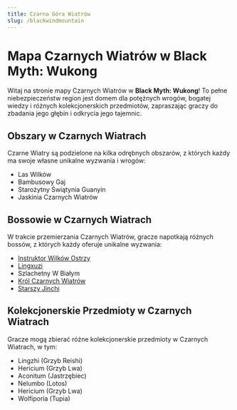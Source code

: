 ```yaml
---
title: Czarna Góra Wiatrów
slug: /blackwindmountain
---
```


# Mapa Czarnych Wiatrów w Black Myth: Wukong

Witaj na stronie mapy Czarnych Wiatrów w **Black Myth: Wukong**! To pełne niebezpieczeństw region jest domem dla potężnych wrogów, bogatej wiedzy i różnych kolekcjonerskich przedmiotów, zapraszając graczy do zbadania jego głębin i odkrycia jego tajemnic.

## Obszary w Czarnych Wiatrach

Czarne Wiatry są podzielone na kilka odrębnych obszarów, z których każdy ma swoje własne unikalne wyzwania i wrogów:

- Las Wilków
- Bambusowy Gaj
- Starożytny Świątynia Guanyin
- Jaskinia Czarnych Wiatrów

## Bossowie w Czarnych Wiatrach

W trakcie przemierzania Czarnych Wiatrów, gracze napotkają różnych bossów, z których każdy oferuje unikalne wyzwania:

- [Instruktor Wilków Ostrzy](/docs/blackwindking)
- [Lingxuzi](/docs/lingxuzi)
- Szlachetny W Białym
- [Król Czarnych Wiatrów](/docs/blackwindking)
- [Starszy Jinchi](/docs/elderjinchi)

## Kolekcjonerskie Przedmioty w Czarnych Wiatrach

Gracze mogą zbierać różne kolekcjonerskie przedmioty w Czarnych Wiatrach, w tym:

- Lingzhi (Grzyb Reishi)
- Hericium (Grzyb Lwa)
- Aconitum (Jastrzębiec)
- Nelumbo (Lotos)
- Hericium (Grzyb Lwa)
- Wolfiporia (Tupia)